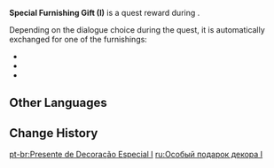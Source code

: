 {{Item Infobox
|id          = 410018
|image       = Item Special Furnishing Gift (I).png
|group       = Chests
|group2      = Event Items
|quality     = 4
|description = A special gift you obtained during Lantern Rite, containing a most excellent furnishing for the Realm Within...
|source1     = [[A Cloud-Sea Appeal, a Brilliance Revealed (Quest)|A Cloud-Sea Appeal, a Brilliance Revealed]]
|event       = Vibrant Harriers Aloft in Spring Breeze
}}
'''Special Furnishing Gift (I)''' is a quest reward during {{Quest|A Cloud-Sea Appeal, a Brilliance Revealed (Quest)}}.

Depending on the dialogue choice during the quest, it is automatically exchanged for one of the furnishings:
* {{Item|"The Title of Champion Is Mine!"}}
* {{Item|"Help!!!"}}
* {{Item|"N-No Way!"}}

==Other Languages==
{{Other Languages
|en      = Special Furnishing Gift (I)
|zhs     = 特别的摆设赠礼・其一
|zhs_rm  = 
|zht     = 特別的擺設贈禮・其一
|zht_rm  = 
|ja      = 特別な調度品の贈り物・1
|ja_rm   = Tokubetsu-na Choudohin no Okurimono - Ichi
|ko      = 특별한 장식 선물・1
|ko_rm   = 
|es      = Decoración especial de regalo (I)
|fr      = Cadeau décoratif spécial (1)
|ru      = Особый подарок декора I
|th      = เฟอร์นิเจอร์ของขวัญสุดพิเศษ (I)
|th_rm   = 
|vi      = Quà Tặng Đồ Trang Trí Đặc Biệt I
|de      = Besonderes Dekorationsgeschenk I
|id      = Hadiah Perabotan yang Spesial: I
|pt      = Presente de Decoração Especial I
|tr      = Özel Dekorasyon Hediyesi (I)
|it      = Decorazione regalo speciale (I) 
}}

==Change History==
{{Change History|4.4}}

[[pt-br:Presente de Decoração Especial I]]
[[ru:Особый подарок декора I]]